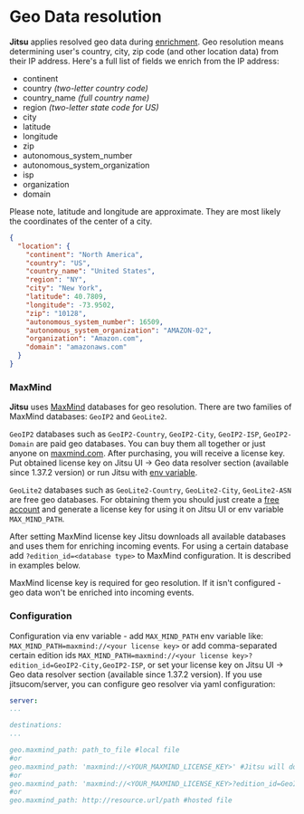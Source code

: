 # Geo Data resolution

**Jitsu** applies resolved geo data during [enrichment](/docs/how-it-works/architecture#context-enrichment-step). Geo resolution means determining
user's country, city, zip code \(and other location data\) from their IP address. Here's a full list of fields we enrich from the IP address:

* continent
* country _\(two-letter country code\)_
* country_name _\(full country name)_
* region _\(two-letter state code for US\)_
* city
* latitude
* longitude
* zip
* autonomous_system_number
* autonomous_system_organization
* isp
* organization
* domain

<Hint>
  Please note, latitude and longitude are approximate. They are most likely the coordinates of the center of a city.
</Hint>

```json
{
  "location": {
    "continent": "North America",
    "country": "US",
    "country_name": "United States",
    "region": "NY",
    "city": "New York",
    "latitude": 40.7809,
    "longitude": -73.9502,
    "zip": "10128",
    "autonomous_system_number": 16509,
    "autonomous_system_organization": "AMAZON-02",
    "organization": "Amazon.com",
    "domain": "amazonaws.com"
  }
}
```

### MaxMind

**Jitsu** uses [MaxMind](https://www.maxmind.com/) databases for geo resolution. There are two families of MaxMind databases: `GeoIP2` and `GeoLite2`.

`GeoIP2` databases such as `GeoIP2-Country`, `GeoIP2-City`, `GeoIP2-ISP`, `GeoIP2-Domain` are paid geo databases. You can buy them all together or just anyone on [maxmind.com](https://www.maxmind.com/en/geoip2-databases).
After purchasing, you will receive a license key. Put obtained license key on Jitsu UI -> Geo data resolver section (available since 1.37.2 version) or run Jitsu with [env variable](#configuration).

`GeoLite2` databases such as `GeoLite2-Country`, `GeoLite2-City`, `GeoLite2-ASN` are free geo databases. For obtaining them you should just create a [free account](https://dev.maxmind.com/geoip/geolite2-free-geolocation-data) and generate a license key for using it on Jitsu UI or env variable `MAX_MIND_PATH`.

After setting MaxMind license key Jitsu downloads all available databases and uses them for enriching incoming events. For using a certain database add `?edition_id=<database type>` to MaxMind configuration. It is described in examples below.

<Hint>
  MaxMind license key is required for geo resolution. If it isn't configured - geo data won't be enriched into incoming events.
</Hint>


### Configuration

Configuration via env variable - add `MAX_MIND_PATH` env variable like: `MAX_MIND_PATH=maxmind://<your license key>` or add comma-separated certain edition ids `MAX_MIND_PATH=maxmind://<your license key>?edition_id=GeoIP2-City,GeoIP2-ISP`, or set your license key on Jitsu UI -> Geo data resolver section (available since 1.37.2 version).
If you use jitsucom/server, you can configure geo resolver via yaml configuration:

```yaml
server:
...

destinations:
...

geo.maxmind_path: path_to_file #local file
#or
geo.maxmind_path: 'maxmind://<YOUR_MAXMIND_LICENSE_KEY>' #Jitsu will download all available MaxMind DBs from official MaxMind URL with your licence key
#or
geo.maxmind_path: 'maxmind://<YOUR_MAXMIND_LICENSE_KEY>?edition_id=GeoIP2-City,GeoIP2-ISP' #Jitsu will download only GeoIP2-City and GeoIP2-ISP
#or
geo.maxmind_path: http://resource.url/path #hosted file
```